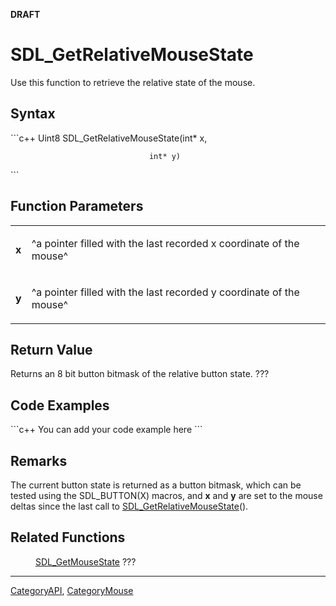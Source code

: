 <!-- pragma section-numbers off -->
<!-- pragma disable-camelcase -->
'''DRAFT'''

= SDL_GetRelativeMouseState =
Use this function to retrieve the relative state of the mouse.


== Syntax ==
```c++
Uint8 SDL_GetRelativeMouseState(int* x,
                                int* y)
```

== Function Parameters ==
{|
|'''x'''
|^a pointer filled with the last recorded x coordinate of the mouse^
|-
|'''y'''
|^a pointer filled with the last recorded y coordinate of the mouse^
|}

== Return Value ==
Returns an 8 bit button bitmask of the relative button state. ??? 

== Code Examples ==
```c++
You can add your code example here
```

== Remarks ==
The current button state is returned as a button bitmask, which can be tested using the SDL_BUTTON(X) macros, and '''x''' and '''y''' are set to the mouse deltas since the last call to [[SDL_GetRelativeMouseState]]().

== Related Functions ==
:[[SDL_GetMouseState]] ???

----
[[CategoryAPI]], [[CategoryMouse]]
